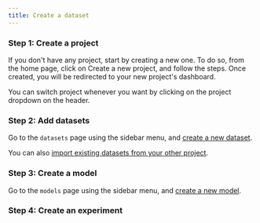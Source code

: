 ```yaml
---
title: Create a dataset
---
```



### Step 1: Create a project

If you don't have any project, start by creating a new one. To do so, from the home page, click
on Create a new project, and follow the steps. Once created, you will be redirected to your new project's dashboard.

<VideoPlayer src="/img/quick-start/create-a-project.webm"/>

You can switch project whenever you want by clicking on the project dropdown on the header.

### Step 2: Add datasets

Go to the `datasets` page using the sidebar menu, and [create a new dataset](create-a-dataset.md).

You can also [import existing datasets from your other project](import-a-dataset.md).

### Step 3: Create a model

Go to the `models` page using the sidebar menu, and [create a new model](create-a-model.md).

### Step 4: Create an experiment
